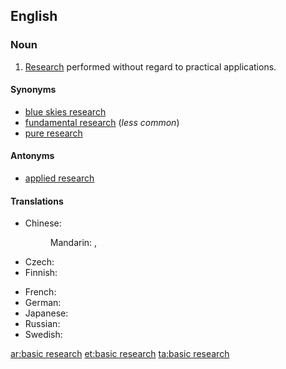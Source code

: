 ==English==
{{wikipedia}}

===Noun===
{{en-noun|-|head=[[basic]] [[research]]}}

# [[research|Research]] performed without regard to practical applications.

====Synonyms====
* [[blue skies research]]
* [[fundamental research]] (''less common'')
* [[pure research]] {{qualifier|rare}}

====Antonyms====
* [[applied research]]

====Translations====
{{trans-top|type of research}}
* Chinese:
*: Mandarin: {{t|cmn|基礎研究|sc=Hani}}, {{t|cmn|基础研究|tr=jīchǔ yánjiū|sc=Hani}}
* Czech: {{t|cs|základní výzkum|m}}
* Finnish: {{t|fi|perustutkimus}}
{{trans-mid}}
* French: {{t|fr|recherche fondamentale|f}}
* German: {{t|de|Grundlagenforschung|f}}
* Japanese: {{t|ja|基礎研究|tr=きそけんきゅう, kiso kenkyū|sc=Jpan}}
* Russian: {{t|ru|фундамента́льные иссле́дования|n-p}}
* Swedish: {{t|sv|grundforskning|c}}
{{trans-bottom}}

[[ar:basic research]]
[[et:basic research]]
[[ta:basic research]]